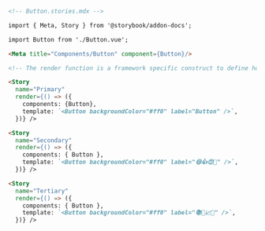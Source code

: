 ```md
<!-- Button.stories.mdx -->

import { Meta, Story } from '@storybook/addon-docs';

import Button from './Button.vue';

<Meta title="Components/Button" component={Button}/>

<!-- The render function is a framework specific construct to define how the story should render -->

<Story 
  name="Primary"
  render={() => ({
    components: {Button},
    template: `<Button backgroundColor="#ff0" label="Button" />`,
  })} />

<Story
  name="Secondary"
  render={() => ({
    components: { Button },
    template: `<Button backgroundColor="#ff0" label="😄👍😍💯" />`,
  })} />

<Story
  name="Tertiary"
  render={() => ({
    components: { Button },
    template: `<Button backgroundColor="#ff0" label="📚📕📈🤓" />`,
  })} />
```